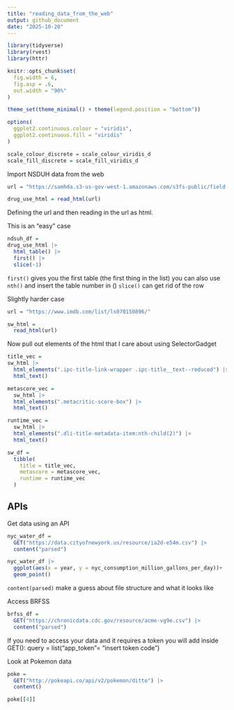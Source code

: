 ```yaml
---
title: "reading_data_from_the_web"
output: github_document
date: "2025-10-20"
---
```


```r

library(tidyverse)
library(rvest)
library(httr)

knitr::opts_chunk$set(
  fig.width = 6,
  fig.asp = .6,
  out.width = "90%"
)

theme_set(theme_minimal() + theme(legend.position = "bottom"))

options(
  ggplot2.continuous.colour = "viridis",
  ggplot2.continuous.fill = "viridis"
)

scale_colour_discrete = scale_colour_viridis_d
scale_fill_discrete = scale_fill_viridis_d

```

Import NSDUH data from the web

```r
url = "https://samhda.s3-us-gov-west-1.amazonaws.com/s3fs-public/field-uploads/2k15StateFiles/NSDUHsaeShortTermCHG2015.htm"

drug_use_html = read_html(url)
```
Defining the url and then reading in the url as html.


This is an "easy" case

```r
ndsuh_df =
drug_use_html |> 
  html_table() |> 
  first() |> 
  slice(-1)
```

`first()` gives you the first table (the first thing in the list)
you can also use `nth()` and insert the table number in ()
`slice()` can get rid of the row 


Slightly harder case

```r
url = "https://www.imdb.com/list/ls070150896/"

sw_html =
  read_html(url)
```

Now pull out elements of the html that I care about using SelectorGadget

```r
title_vec =
sw_html |> 
  html_elements(".ipc-title-link-wrapper .ipc-title__text--reduced") |> 
  html_text()

metascore_vec =
  sw_html |> 
  html_elements(".metacritic-score-box") |> 
  html_text()

runtime_vec =
  sw_html |> 
  html_elements(".dli-title-metadata-item:nth-child(2)") |> 
  html_text()

sw_df =
  tibble(
    title = title_vec,
    metascore = metascore_vec,
    runtime = runtime_vec
  )
```


## APIs

Get data using an API
```r
nyc_water_df =
  GET("https://data.cityofnewyork.us/resource/ia2d-e54m.csv") |> 
  content("parsed")

nyc_water_df |> 
  ggplot(aes(x = year, y = nyc_consumption_million_gallons_per_day))+
  geom_point()
```
`content(parsed)` make a guess about file structure and what it looks like


Access BRFSS

```r
brfss_df =
  GET("https://chronicdata.cdc.gov/resource/acme-vg9e.csv") |> 
  content("parsed")
```
If you need to access your data and it requires a token you will add inside GET():
query = list("app_token"= "insert token code")


Look at Pokemon data
```r
poke =
  GET("http://pokeapi.co/api/v2/pokemon/ditto") |>
  content()

poke[[4]]
```


